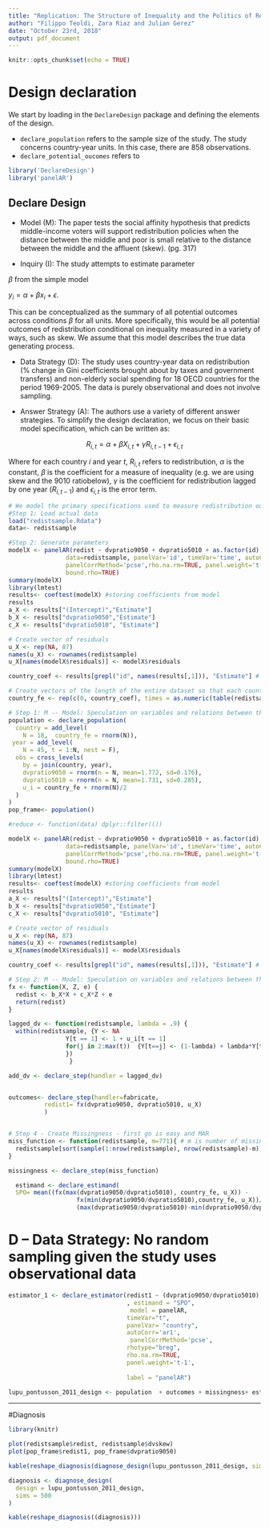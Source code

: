 ```yaml
---
title: "Replication: The Structure of Inequality and the Politics of Redistribution"
author: "Filippo Teoldi, Zara Riaz and Julian Gerez"
date: "October 23rd, 2018"
output: pdf_document
---
```


```r
knitr::opts_chunk$set(echo = TRUE)
```

# Design declaration

We start by loading in the `DeclareDesign` package and defining the elements of the design.

* `declare_population` refers to the sample size of the study. The study concerns country-year units. In this case, there are 858 observations.
* `declare_potential_oucomes` refers to

```r
library('DeclareDesign')
library('panelAR')
```

## Declare Design

* Model (M): The paper tests the social affinity hypothesis that predicts middle-income voters will support redistribution policies when the distance between the middle and poor is small relative to the distance between the middle and the affluent (skew). (pg. 317)

* Inquiry (I): The study attempts to estimate parameter 

$\beta$ from the simple model

$y_i = \alpha + \beta x_i + \epsilon$. 

This can be conceptualized as the summary of all potential outcomes across conditions $\beta$ for all units. More specifically, this would be all potential outcomes of redistribution conditional on inequality measured in a variety of ways, such as skew. We assume that this model describes the true data generating process.

* Data Strategy (D): The study uses country-year data on redistribution (% change in Gini coefficients brought about by taxes and government transfers) and non-elderly social spending for 18 OECD countries for the period 1969-2005. The data is purely observational and does not involve sampling. 

* Answer Strategy (A): The authors use a variety of different answer strategies. To simplify the design declaration, we focus on their basic model specification, which can be written as:

$$
R_{i,t} = \alpha + \beta X_{i,t} + \gamma R_{i, t-1} + \epsilon_{i,t}
$$

Where for each country $i$ and year $t$, $R_{i,t}$ refers to redistribution, $\alpha$ is the constant, $\beta$ is the coefficient for a measure of inequality (e.g. we are using skew and the 9010 ratiobelow), $\gamma$ is the coefficient for redistribution lagged by one year ($R_{i,t-1}$) and  $\epsilon_{i,t}$ is the error term.

```r
# We model the primary specifications used to measure redistribution outcomes (Table 2, Column 7)
#Step 1: Load actual data
load("redistsample.Rdata")
data<- redistsample

#Step 2: Generate parameters
modelX <- panelAR(redist ~ dvpratio9050 + dvpratio5010 + as.factor(id),
                data=redistsample, panelVar='id', timeVar='time', autoCorr='ar1',
                panelCorrMethod='pcse',rho.na.rm=TRUE, panel.weight='t-1',
                bound.rho=TRUE)
summary(modelX)
library(lmtest)
results<- coeftest(modelX) #storing coefficients from model
results
a_X <- results["(Intercept)","Estimate"]
b_X <- results["dvpratio9050","Estimate"]
c_X <- results["dvpratio5010", "Estimate"]

# Create vector of residuals
u_X <- rep(NA, 87)
names(u_X) <- rownames(redistsample)
u_X[names(modelX$residuals)] <- modelX$residuals

country_coef <- results[grepl("id", names(results[,1])), "Estimate"] # get all country fixed effects

# Create vectors of the length of the entire dataset so that each country has correct FE
country_fe <- rep(c(0, country_coef), times = as.numeric(table(redistsample$id)))

```

```r
# Step 1: M -- Model: Speculation on variables and relations between them
population <- declare_population(
  country = add_level(
    N = 18,  country_fe = rnorm(N)),
 year = add_level(
    N = 45, t = 1:N, nest = F),
  obs = cross_levels(
    by = join(country, year),
    dvpratio9050 = rnorm(n = N, mean=1.772, sd=0.176),
    dvpratio5010 = rnorm(n = N, mean=1.731, sd=0.285),
    u_i = country_fe + rnorm(N)/2
  )
)
pop_frame<- population()

#reduce <- function(data) dplyr::filter(())
```

```r

modelX <- panelAR(redist ~ dvpratio9050 + dvpratio5010 + as.factor(id),
                data=redistsample, panelVar='id', timeVar='time', autoCorr='ar1',
                panelCorrMethod='pcse',rho.na.rm=TRUE, panel.weight='t-1',
                bound.rho=TRUE)
summary(modelX)
library(lmtest)
results<- coeftest(modelX) #storing coefficients from model
results
a_X <- results["(Intercept)","Estimate"]
b_X <- results["dvpratio9050","Estimate"]
c_X <- results["dvpratio5010", "Estimate"]

# Create vector of residuals
u_X <- rep(NA, 87)
names(u_X) <- rownames(redistsample)
u_X[names(modelX$residuals)] <- modelX$residuals

country_coef <- results[grepl("id", names(results[,1])), "Estimate"] # get all country fixed effects

# Step 2: M -- Model: Speculation on variables and relations between them
fx <- function(X, Z, e) {
  redist <- b_X*X + c_X*Z + e 
  return(redist)
}

lagged_dv <- function(redistsample, lambda = .9) {
  within(redistsample, {Y <- NA
                Y[t == 1] <- 1 + u_i[t == 1]
                for(j in 2:max(t))  {Y[t==j] <- (1-lambda) + lambda*Y[t==(j - 1)] + u_i[t==j]}
                })
                 }

add_dv <- declare_step(handler = lagged_dv)


outcomes<- declare_step(handler=fabricate,
          redist1= fx(dvpratio9050, dvpratio5010, u_X)           
          )
```

```r

```

```r
# Step 4 - Create Missingness - first go is easy and MAR
miss_function <- function(redistsample, m=771){ # m is number of missing cases
  redistsample[sort(sample(1:nrow(redistsample), nrow(redistsample)-m)),]
}

missingness <- declare_step(miss_function)


```

```r
  estimand <- declare_estimand(
  SPO= mean((fx(max(dvpratio9050/dvpratio5010), country_fe, u_X)) -
                   fx(min(dvpratio9050/dvpratio5010),country_fe, u_X))/
                   (max(dvpratio9050/dvpratio5010)-min(dvpratio9050/dvpratio5010)))
```
# D -- Data Strategy: No random sampling given the study uses observational data

```r
estimator_1 <- declare_estimator(redist1 ~ (dvpratio9050/dvpratio5010), country_fe
                                 , estimand = "SPO", 
                                  model = panelAR,
                                 timeVar="t",
                                 panelVar= "country",
                                 autoCorr='ar1',
                                  panelCorrMethod='pcse',
                                 rhotype="breg", 
                                 rho.na.rm=TRUE,
                                 panel.weight='t-1',
                          
                                 label = "panelAR")


```

```r
lupu_pontusson_2011_design <- population  + outcomes + missingness+ estimand + estimator_1
```
---
#Diagnosis
```r
library(knitr)

plot(redistsample$redist, redistsample$dvskew)
plot(pop_frame$redist1, pop_frame$dvpratio9050)

kable(reshape_diagnosis(diagnose_design(lupu_pontusson_2011_design, sims = 500)))

diagnosis <- diagnose_design(
  design = lupu_pontusson_2011_design, 
  sims = 500
)

kable(reshape_diagnosis((diagnosis)))

```